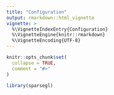 ```yaml
---
title: "Configuration"
output: rmarkdown::html_vignette
vignette: >
  %\VignetteIndexEntry{Configuration}
  %\VignetteEngine{knitr::rmarkdown}
  %\VignetteEncoding{UTF-8}
---
```


```r
knitr::opts_chunk$set(
  collapse = TRUE,
  comment = "#>"
)
```

```r
library(sparsegl)
```
